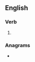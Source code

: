 ==English==

===Verb===
{{head|en|verb form}}

# {{en-past of|remint}}

===Anagrams===
* {{anagrams|en|a=deeimnrt|determin}}